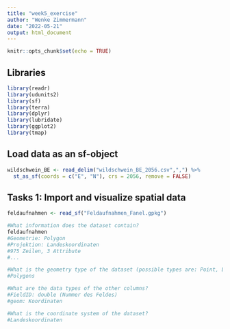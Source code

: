 ```yaml
---
title: "week5_exercise"
author: "Wenke Zimmermann"
date: "2022-05-21"
output: html_document
---
```


```r
knitr::opts_chunk$set(echo = TRUE)
```

## Libraries ###
```r
library(readr)
library(udunits2)
library(sf)
library(terra)
library(dplyr)
library(lubridate)
library(ggplot2)
library(tmap)

```

## Load data as an sf-object
```r

wildschwein_BE <- read_delim("wildschwein_BE_2056.csv",",") %>%
  st_as_sf(coords = c("E", "N"), crs = 2056, remove = FALSE)


```


## Tasks 1: Import and visualize spatial data
```r

feldaufnahmen <- read_sf("Feldaufnahmen_Fanel.gpkg")

#What information does the dataset contain?
feldaufnahmen
#Geometrie: Polygon
#Projektion: Landeskoordinaten
#975 Zeilen, 3 Attribute
#...

#What is the geometry type of the dataset (possible types are: Point, Lines and Polygons)?
#Polygons

#What are the data types of the other columns?
#FieldID: double (Nummer des Feldes)
#geom: Koordinaten

#What is the coordinate system of the dataset?
#Landeskoordinaten

```






